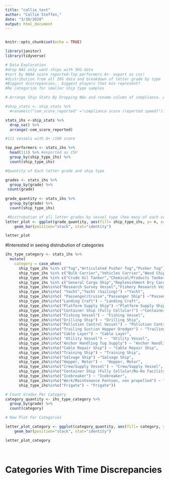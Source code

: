 ```yaml
---
title: "callie_test"
author: "Callie Steffen,"
date: "3/10/2020"
output: html_document
---
```

```r

```

```r
knitr::opts_chunk$set(echo = TRUE)

library(janitor)
library(tidyverse)
```

```r
# Data Exploration
#drop NAS only want ships with IHS data
#sort by NOAA score reported-Top performers A+- export as csv!
#distribution from all IHS data and breakdown of letter grade by type
#Biggest discrepancies.. biggest players that mis represent?
#Re categorize for smaller ship type samples

# Arrange Ship Stats By Dropping NAs and rename column of compliance. Arrange in descending order so we can get the top performers that have 100

#ship_stats <- ship_stats %>% 
  #rename(c("com_score_reported" ="compliance score (reported speed)"))

stats_ihs <-ship_stats %>% 
  drop_na() %>% 
  arrange(-com_score_reported)

#111 vessels with A+ /100 score

top_performers <- stats_ihs %>% 
  head(111) %>% #exported as CSV
  group_by(ship_type_ihs) %>% 
  count(ship_type_ihs)

#Quantity of Each letter grade and ship type 

grades <- stats_ihs %>% 
  group_by(grade) %>% 
 count(grade)
 
grade_quantity <- stats_ihs %>% 
  group_by(grade) %>% 
  count(ship_type_ihs)

 #Distrubution of all letter grades by vessel type (how many of each vessel type is getting each letter grade)
letter_plot <- ggplot(grade_quantity, aes(fill= ship_type_ihs, y= n, x=grade)) + 
    geom_bar(position="stack", stat="identity")

letter_plot


```

#Interested in seeing distrubution of categories 

```r

ihs_type_category <- stats_ihs %>%
  mutate(
    category = case_when(
      ship_type_ihs %in% c("Tug","Articulated Pusher Tug","Pusher Tug") ~ "Tug",
      ship_type_ihs %in% c("Bulk Carrier","Vehicles Carrier","Wood Chips Carrier","Heavy Load Carrier","Bulk Carrier, Self-discharging") ~ "Carrier",
      ship_type_ihs %in% c("Crude Oil Tanker","Chemical/Products Tanker", "Crude/Oil Products Tanker", "Products Tanker", "Replenishment Tanker","LPG Tanker","LNG Tanker","Chemical Tanker") ~ "Tanker",
      ship_type_ihs %in% c("General Cargo Ship","Replenishment Dry Cargo Vessel","Open Hatch Cargo Ship","Logistics Vessel (Naval Ro-Ro Cargo)","General Cargo Ship (with Ro-Ro facility)","Refrigerated Cargo Ship", "Ro-Ro Cargo Ship" ) ~ "Cargo",
      ship_type_ihs%in%c("Research Survey Vessel","Fishery Research Vessel") ~"Research",
      ship_type_ihs%in%c( "Yacht","Yacht (Sailing)") ~"Yacht",
      ship_type_ihs%in%c( "Passenger/Cruise","Passenger Ship") ~"Passenger",
      ship_type_ihs%in%c("Landing Craft") ~ "Landing Craft",
      ship_type_ihs%in%c("Platform Supply Ship") ~"Platform Supply Ship",
      ship_type_ihs%in%c("Container Ship (Fully Cellular)") ~"Container Ship (Fully Cellular)",
      ship_type_ihs%in%c("Fishing Vessel") ~ "Fishing Vessel",
      ship_type_ihs%in%c("Drilling Ship") ~ "Drilling Ship",
      ship_type_ihs%in%c("Pollution Control Vessel") ~ "Pollution Control Vessel",
      ship_type_ihs%in%c("Trailing Suction Hopper Dredger") ~ "Trailing Suction Hopper Dredger",
      ship_type_ihs%in%c("Cable Layer") ~ "Cable Layer",
      ship_type_ihs%in%c( "Utility Vessel") ~  "Utility Vessel",
      ship_type_ihs%in%c("Anchor Handling Tug Supply") ~ "Anchor Handling Tug Supply",
      ship_type_ihs%in%c("Cable Repair Ship") ~ "Cable Repair Ship",
      ship_type_ihs%in%c("Training Ship") ~ "Training Ship",
      ship_type_ihs%in%c("Salvage Ship") ~"Salvage Ship",
      ship_type_ihs%in%c("Hopper, Motor") ~  "Hopper, Motor",
      ship_type_ihs%in%c("Crew/Supply Vessel") ~ "Crew/Supply Vessel",
      ship_type_ihs%in%c("Container Ship (Fully Cellular/Ro-Ro Facility)") ~ "Container Ship (Fully Cellular/Ro-Ro Facility)",
      ship_type_ihs%in%c("Icebreaker") ~ "Icebreaker",
      ship_type_ihs%in%c("Work/Maintenance Pontoon, non propelled") ~ "Work/Maintenance Pontoon, non propelled",
      ship_type_ihs%in%c("Frigate") ~ "Frigate"))

# Count Grades Per Category
category_quantity <- ihs_type_category %>% 
  group_by(grade) %>% 
  count(category)

# Now Plot For Categories

letter_plot_category <- ggplot(category_quantity, aes(fill= category, y= n, x=grade)) + 
    geom_bar(position="stack", stat="identity")

letter_plot_category

                                       

```

# Categories With Time Discrepancies 

```r

```

